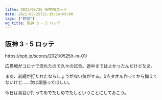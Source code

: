 ```yaml
---
title: 2021/05/25 阪神VSロッテ
date: 2021-05-25T21:33:56+09:00
tags: ["野球"]
og_title: 阪神 3 - 5 ロッテ
---
```


## 阪神 3 - 5 ロッテ

https://npb.jp/scores/2021/0525/t-m-01/


広島戦がコロナで流れたので久々の試合。途中まではよかったんだけどなあ。

まあ、岩崎が打たれたならしょうがない気がする。0点タオル作ってから抑えてないけど……次は頑張ってほしい。

今日は鳥谷が打ってめでたしめでたしということにしておこう。